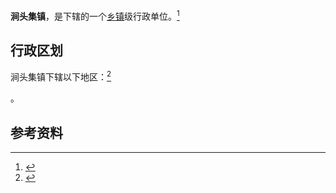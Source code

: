 {{noteTA|zh-hans:台儿庄;zh-hant:台兒莊}}
{{中国乡级行政区|37/04/05/103/000}}

'''涧头集镇'''，是{{PRC admin/fullname|37/04/05/103/000|3}}下辖的一个[[乡镇|乡镇]]级行政单位。<ref>{{PRC admin/ref sgc|{{PRC admin/parent|37/04/05/103/000}}}}</ref>

== 行政区划 ==

涧头集镇下辖以下地区：<ref>{{PRC admin/ref sgc|37/04/05/103/000}}</ref>

{{PRC admin/children|37/04/05/103/000}}。

== 参考资料 ==

{{reflist}}

{{行政区划小作品}}
{{PRC admin/navcat|37/04/05/103/000}}